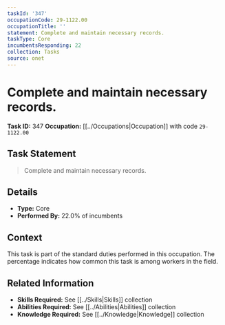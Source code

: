```yaml
---
taskId: '347'
occupationCode: 29-1122.00
occupationTitle: ''
statement: Complete and maintain necessary records.
taskType: Core
incumbentsResponding: 22
collection: Tasks
source: onet
---
```

# Complete and maintain necessary records.

**Task ID:** 347
**Occupation:** [[../Occupations|Occupation]] with code `29-1122.00`

## Task Statement

> Complete and maintain necessary records.

## Details

- **Type:** Core
- **Performed By:** 22.0% of incumbents

## Context

This task is part of the standard duties performed in this occupation. The percentage indicates how common this task is among workers in the field.

## Related Information

- **Skills Required:** See [[../Skills|Skills]] collection
- **Abilities Required:** See [[../Abilities|Abilities]] collection
- **Knowledge Required:** See [[../Knowledge|Knowledge]] collection
